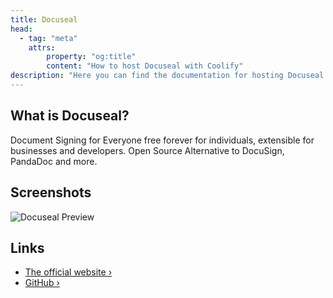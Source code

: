 ```yaml
---
title: Docuseal
head:
  - tag: "meta"
    attrs:
        property: "og:title"
        content: "How to host Docuseal with Coolify"
description: "Here you can find the documentation for hosting Docuseal with Coolify."
---
```



<Badge text="One-click setup." variant="note" size="large" />

## What is Docuseal?

Document Signing for Everyone free forever for individuals, extensible for businesses and developers. Open Source Alternative to DocuSign, PandaDoc and more.

## Screenshots

![Docuseal Preview](../../../assets/images/services/docuseal.jpg)


## Links

- [The official website ›](https://www.docuseal.co/)
- [GitHub ›](https://github.com/docusealco/docuseal)
